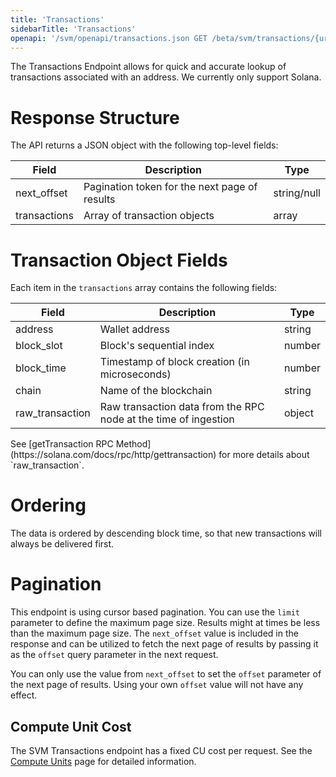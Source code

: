 ```yaml
---
title: 'Transactions'
sidebarTitle: 'Transactions'
openapi: '/svm/openapi/transactions.json GET /beta/svm/transactions/{uri}'
---
```


The Transactions Endpoint allows for quick and accurate lookup of transactions associated with an address.
We currently only support Solana.

# Response Structure

The API returns a JSON object with the following top-level fields:

| Field                          | Description                                                   | Type          |
|--------------------------------|---------------------------------------------------------------|---------------|
| next_offset                    | Pagination token for the next page of results                 | string/null   |
| transactions                   | Array of transaction objects                                  | array         |

# Transaction Object Fields

Each item in the `transactions` array contains the following fields:

| Field                          | Description                                                     | Type          |
|---------------------------------|-----------------------------------------------------------------|---------------|
| address                         | Wallet address                                                  | string        |
| block_slot                      | Block's sequential index                                        | number        |
| block_time                      | Timestamp of block creation (in microseconds)                   | number        |
| chain                           | Name of the blockchain                                          | string        |
| raw_transaction                 | Raw transaction data from the RPC node at the time of ingestion | object        |

<Note>
  See [getTransaction RPC Method](https://solana.com/docs/rpc/http/gettransaction) for more details about `raw_transaction`.
</Note>

# Ordering

The data is ordered by descending block time, so that new transactions will always be delivered first.

# Pagination

This endpoint is using cursor based pagination. You can use the `limit` parameter to define the maximum page size.
Results might at times be less than the maximum page size.
The `next_offset` value is included in the response and can be utilized to fetch the next page of results by passing it as the `offset` query parameter in the next request.

<Warning>You can only use the value from `next_offset` to set the `offset` parameter of the next page of results. Using your own `offset` value will not have any effect.</Warning>

## Compute Unit Cost

The SVM Transactions endpoint has a fixed CU cost per request. See the [Compute Units](/compute-units) page for detailed information.
